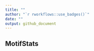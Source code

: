 ```yaml
---
title: ""  
author: "`r rworkflows::use_badges()`" 
date: ""
output: github_document
---
```


## MotifStats
